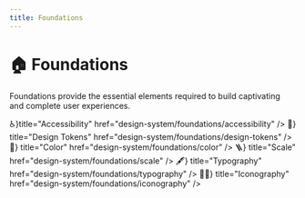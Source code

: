```yaml
---
title: Foundations
---
```



# 🏠 Foundations

Foundations provide the essential elements required to build captivating and complete user experiences.

<Cards className="mt-8">
  <Cards.Card icon={<span>♿️</span>}title="Accessibility" href="design-system/foundations/accessibility" />
  <Cards.Card icon={<span>🔗</span>} title="Design Tokens" href="design-system/foundations/design-tokens" />
  <Cards.Card icon={<span>🎨</span>} title="Color" href="design-system/foundations/color" />
  <Cards.Card icon={<span>🪜</span>} title="Scale" href="design-system/foundations/scale" />
  <Cards.Card icon={<span>🖋️</span>} title="Typography" href="design-system/foundations/typography" />
  <Cards.Card icon={<span>🦸‍♂️</span>} title="Iconography" href="design-system/foundations/iconography" />
</Cards>
